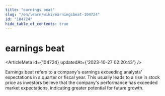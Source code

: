```yaml
---
title: "earnings beat"
slug: "/en/learn/wiki/earningsbeat-104724"
id: "104724"
hide_table_of_contents: true
---
```



# earnings beat

<ArticleMeta id={104724} updatedAt={'2023-10-27 02:20:43'} />
<div className='border-solid border-b border-t-0 my-4 border-[var(--ifm-color-gray-300)]' />

Earnings beat refers to a company's earnings exceeding analysts' expectations in a quarter or fiscal year. This usually leads to a rise in stock price as investors believe that the company's performance has exceeded market expectations, indicating greater potential for future growth.
